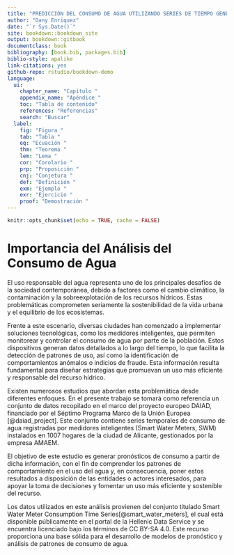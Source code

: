 ```yaml
---
title: "PREDICCIÓN DEL CONSUMO DE AGUA UTILIZANDO SERIES DE TIEMPO GENERADAS POR MEDIDORES INTELIGENTES"
author: "Dany Enriquez"
date: "`r Sys.Date()`"
site: bookdown::bookdown_site
output: bookdown::gitbook
documentclass: book
bibliography: [book.bib, packages.bib]
biblio-style: apalike
link-citations: yes
github-repo: rstudio/bookdown-demo
language:
  ui:
    chapter_name: "Capítulo "
    appendix_name: "Apéndice "
    toc: "Tabla de contenido"
    references: "Referencias"
    search: "Buscar"
  label:
    fig: "Figura "
    tab: "Tabla "
    eq: "Ecuación "
    thm: "Teorema "
    lem: "Lema "
    cor: "Corolario "
    prp: "Proposición "
    cnj: "Conjetura "
    def: "Definición "
    exm: "Ejemplo "
    exr: "Ejercicio "
    proof: "Demostración "
---
```


```r
knitr::opts_chunk$set(echo = TRUE, cache = FALSE)

```
# Importancia del Análisis del Consumo de Agua

El uso responsable del agua representa uno de los principales desafíos de la sociedad contemporánea, debido a factores como el cambio climático, la contaminación y la sobreexplotación de los recursos hídricos. Estas problemáticas comprometen seriamente la sostenibilidad de la vida urbana y el equilibrio de los ecosistemas.

Frente a este escenario, diversas ciudades han comenzado a implementar soluciones tecnológicas, como los medidores inteligentes, que permiten monitorear y controlar el consumo de agua por parte de la población. Estos dispositivos generan datos detallados a lo largo del tiempo, lo que facilita la detección de patrones de uso, así como la identificación de comportamientos anómalos o indicios de fraude. Esta información resulta fundamental para diseñar estrategias que promuevan un uso más eficiente y responsable del recurso hídrico.

Existen numerosos estudios que abordan esta problemática desde diferentes enfoques. En el presente trabajo se tomará como referencia un conjunto de datos recopilado en el marco del proyecto europeo DAIAD, financiado por el Séptimo Programa Marco de la Unión Europea [@daiad_project]. Este conjunto contiene series temporales de consumo de agua registradas por medidores inteligentes (Smart Water Meters, SWM) instalados en 1007 hogares de la ciudad de Alicante, gestionados por la empresa AMAEM.

El objetivo de este estudio es generar pronósticos de consumo a partir de dicha información, con el fin de comprender los patrones de comportamiento en el uso del agua y, en consecuencia, poner estos resultados a disposición de las entidades o actores interesados, para apoyar la toma de decisiones y fomentar un uso más eficiente y sostenible del recurso.

Los datos utilizados en este análisis provienen del conjunto titulado Smart Water Meter Consumption Time Series[@smart_water_meters], el cual está disponible públicamente en el portal de la Hellenic Data Service y se encuentra licenciado bajo los términos de CC BY-SA 4.0. Este recurso proporciona una base sólida para el desarrollo de modelos de pronóstico y análisis de patrones de consumo de agua.
